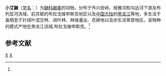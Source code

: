 {{Speciesbox 
| taxon = Mustela amurensis
| binomial_authority = (Ognev, 1930)<ref name='id458'>{{cite web| url =http://www.bioinfo.cn/db05/BjdwSpecies.php?action=view&id=458| title =小艾鼬| work =《中国动物物种编目数据库》| publisher =中国科学院微生物研究所| author =中国科学院动物研究所| accessdate =2009-03-27| deadurl =yes| archiveurl =https://web.archive.org/web/20160305033533/http://www.bioinfo.cn/db05/BjdwSpecies.php?action=view&id=458| archivedate =2016-03-05}}</ref>
}}

'''小艾鼬'''（[[学名|学名]]：{{lang|la|''Mustela amurensis''}}）为[[鼬科|鼬科]][[鼬属|鼬属]]的动物。分布于外兴安岭、结雅河和乌达河下游及布列亚河流域、前苏联的布拉戈维申斯克地区以及[[中国大陆|中国大陆]]的[[黑龙江|黑龙江]]等地，多生活于喜栖息于针阔叶混交林、阔叶林、林缘灌丛、农耕地以及亦生活草原地区。该物种的模式产地在黑龙江流域,布拉戈维申斯克。<ref name='id458'/>

== 参考文献 ==
{{reflist}}

{{taxonbar}}
[[Category:_1930年描述的动物|X]]
[[Category:鼬属|X]]